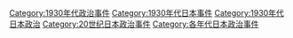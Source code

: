 [[Category:1930年代政治事件|Category:1930年代政治事件]]
[[Category:1930年代日本事件|Category:1930年代日本事件]]
[[Category:1930年代日本政治|Category:1930年代日本政治]]
[[Category:20世纪日本政治事件|Category:20世纪日本政治事件]]
[[Category:各年代日本政治事件|Category:各年代日本政治事件]]